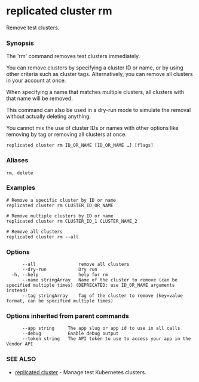 # replicated cluster rm

Remove test clusters.

### Synopsis

The 'rm' command removes test clusters immediately.

You can remove clusters by specifying a cluster ID or name, or by using other criteria such as cluster tags. Alternatively, you can remove all clusters in your account at once.

When specifying a name that matches multiple clusters, all clusters with that name will be removed.

This command can also be used in a dry-run mode to simulate the removal without actually deleting anything.

You cannot mix the use of cluster IDs or names with other options like removing by tag or removing all clusters at once.

```
replicated cluster rm ID_OR_NAME [ID_OR_NAME …] [flags]
```

### Aliases

```
rm, delete
```

### Examples

```
# Remove a specific cluster by ID or name
replicated cluster rm CLUSTER_ID_OR_NAME

# Remove multiple clusters by ID or name
replicated cluster rm CLUSTER_ID_1 CLUSTER_NAME_2

# Remove all clusters
replicated cluster rm --all
```

### Options

```
      --all                remove all clusters
      --dry-run            Dry run
  -h, --help               help for rm
      --name stringArray   Name of the cluster to remove (can be specified multiple times) (DEPRECATED: use ID_OR_NAME arguments instead)
      --tag stringArray    Tag of the cluster to remove (key=value format, can be specified multiple times)
```

### Options inherited from parent commands

```
      --app string     The app slug or app id to use in all calls
      --debug          Enable debug output
      --token string   The API token to use to access your app in the Vendor API
```

### SEE ALSO

* [replicated cluster](replicated-cli-cluster)	 - Manage test Kubernetes clusters.

